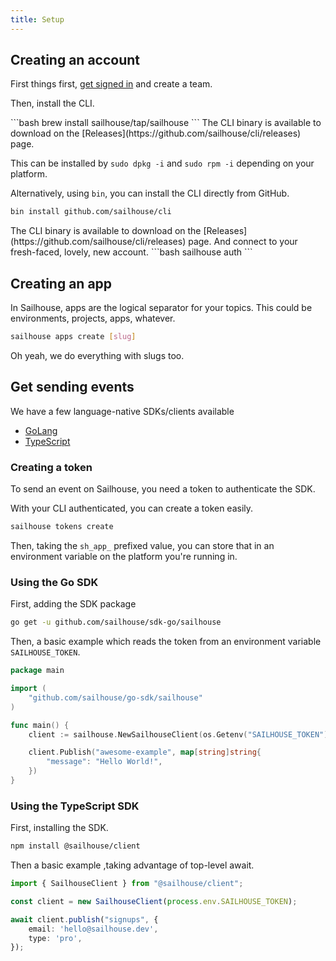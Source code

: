 ```yaml
---
title: Setup
---
```


## Creating an account

First things first, [get signed in](https://app.sailhouse.dev) and create a team.

Then, install the CLI.

<Tabs>
<TabItem label='MacOS'>
```bash
brew install sailhouse/tap/sailhouse
```
</TabItem>
<TabItem label="Linux">
The CLI binary is available to download on the [Releases](https://github.com/sailhouse/cli/releases) page.

This can be installed by `sudo dpkg -i` and `sudo rpm -i` depending on your platform.

Alternatively, using `bin`, you can install the CLI directly from GitHub.

```bash
bin install github.com/sailhouse/cli
```
</TabItem>
<TabItem label="Windows">
The CLI binary is available to download on the [Releases](https://github.com/sailhouse/cli/releases) page.
</TabItem>
</Tabs>
And connect to your fresh-faced, lovely, new account.
```bash
sailhouse auth
```

## Creating an app

In Sailhouse, apps are the logical separator for your topics. This could be environments, projects, apps, whatever.

```bash
sailhouse apps create [slug]
```

Oh yeah, we do everything with slugs too.

## Get sending events

We have a few language-native SDKs/clients available

- [GoLang](https://github.com/sailhouse/sdk-go)
- [TypeScript](https://github.com/sailhouse/sdk-ts)

### Creating a token

To send an event on Sailhouse, you need a token to authenticate the SDK.

With your CLI authenticated, you can create a token easily.

```bash
sailhouse tokens create
```

Then, taking the `sh_app_` prefixed value, you can store that in an environment variable on the platform you're running in.

### Using the Go SDK

First, adding the SDK package

```bash
go get -u github.com/sailhouse/sdk-go/sailhouse
```

Then, a basic example which reads the token from an environment variable `SAILHOUSE_TOKEN`.

```go
package main

import (
    "github.com/sailhouse/go-sdk/sailhouse"
)

func main() {
	client := sailhouse.NewSailhouseClient(os.Getenv("SAILHOUSE_TOKEN"))

	client.Publish("awesome-example", map[string]string{
		"message": "Hello World!",
	})
}
```

### Using the TypeScript SDK

First, installing the SDK.

```bash
npm install @sailhouse/client
```

Then a basic example ,taking advantage of top-level await.

```ts
import { SailhouseClient } from "@sailhouse/client";

const client = new SailhouseClient(process.env.SAILHOUSE_TOKEN);

await client.publish("signups", {
    email: 'hello@sailhouse.dev',
    type: 'pro',
});
```
